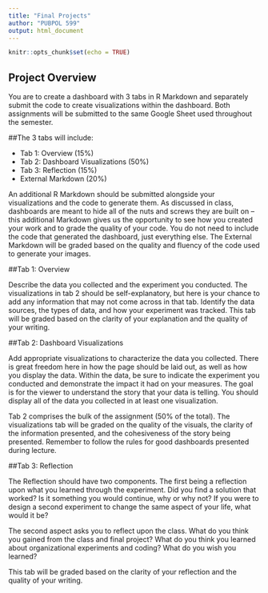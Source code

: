 ```yaml
---
title: "Final Projects"
author: "PUBPOL 599"
output: html_document
---
```


```r
knitr::opts_chunk$set(echo = TRUE)
```

## Project Overview

You are to create a dashboard with 3 tabs in R Markdown and separately submit the code to create visualizations within the dashboard. Both assignments will be submitted to the same Google Sheet used throughout the semester.

##The 3 tabs will include:

* Tab 1: Overview (15%)
* Tab 2: Dashboard Visualizations (50%)
* Tab 3: Reflection (15%)
* External Markdown (20%)

An additional R Markdown should be submitted alongside your visualizations and the code to generate them. As discussed in class, dashboards are meant to hide all of the nuts and screws they are built on – this additional Markdown gives us the opportunity to see how you created your work and to grade the quality of your code. You do not need to include the code that generated the dashboard, just everything else. The External Markdown will be graded based on the quality and fluency of the code used to generate your images. 

##Tab 1: Overview

Describe the data you collected and the experiment you conducted. The visualizations in tab 2 should be self-explanatory, but here is your chance to add any information that may not come across in that tab. Identify the data sources, the types of data, and how your experiment was tracked. This tab will be graded based on the clarity of your explanation and the quality of your writing. 

##Tab 2: Dashboard Visualizations

Add appropriate visualizations to characterize the data you collected. There is great freedom here in how the page should be laid out, as well as how you display the data. Within the data, be sure to indicate the experiment you conducted and demonstrate the impact it had on your measures. The goal is for the viewer to understand the story that your data is telling. You should display all of the data you collected in at least one visualization.  

Tab 2 comprises the bulk of the assignment (50% of the total). The visualizations tab will be graded on the quality of the visuals, the clarity of the information presented, and the cohesiveness of the story being presented. Remember to follow the rules for good dashboards presented during lecture.  

##Tab 3: Reflection

The Reflection should have two components. The first being a reflection upon what you learned through the experiment. Did you find a solution that worked? Is it something you would continue, why or why not? If you were to design a second experiment to change the same aspect of your life, what would it be? 

The second aspect asks you to reflect upon the class. What do you think you gained from the class and final project? What do you think you learned about organizational experiments and coding? What do you wish you learned?

This tab will be graded based on the clarity of your reflection and the quality of your writing.
 